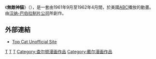 {{Expand |time=2009-08-09T14:12:35+00:00}}
<br />
{{Infobox animanga/Headerofja
|標題=無敵神貓
|image= 
|英文名稱= Top Cat
|common= 
}}
{{Infobox animanga/TVAnime
|標題      = 
|原案      =
|原作      = 
|導演      =
|監修      = 
|企畫      = 
|系列構成  = 
|腳本      = 
|分鏡      = 
|演出      = 
|人物原案  = 
|人物設定  = 
|作畫監督  = 
|機械設定  = 
|美術監督  = 
|色彩設計  = 
|撮影監督  = 
|音響監督  = 
|音樂      = 
|音樂製作  = 
|動畫製作  = 
|製作      =  Hanna-Barbera Productions
|播放電視台 = {{flagicon|USA}}  [[美國廣播公司|美國廣播公司]]
|其他電視台 = ● {{flagicon|Taiwan}}  [[Cartoon_Network|TNT卡通頻道]]（1996年）
|播放開始   =1961年9月27日
|播放結束   =1962年4月18日
|話數       = 30
}}
{{Infobox animanga/Footerofja}}

《'''無敵神貓'''》（{{lang-en|''Top Cat''}}），是一套由1961年9月至1962年4月間，於美國[[美國廣播公司|ABC]]播放的動畫。由[[漢納巴伯拉動畫|汉纳-巴伯拉制片公司]]所創作。

== 外部連結 ==
* [http://www.freewebs.com/cool_ng90/index.htm Top Cat Unofficial Site] {{Wayback|url=http://www.freewebs.com/cool_ng90/index.htm |date=20150706014402 }}

{{ACG-stub}}
{{Hanna-Barbera Productions}}
[[Category:美國動畫影集|T]]
[[Category:貓主角故事|T]]
[[Category:BBC兒童電視節目|T]]
[[Category:查尔顿漫画作品|Category:查尔顿漫画作品]]
[[Category:戴尔漫画作品|Category:戴尔漫画作品]]